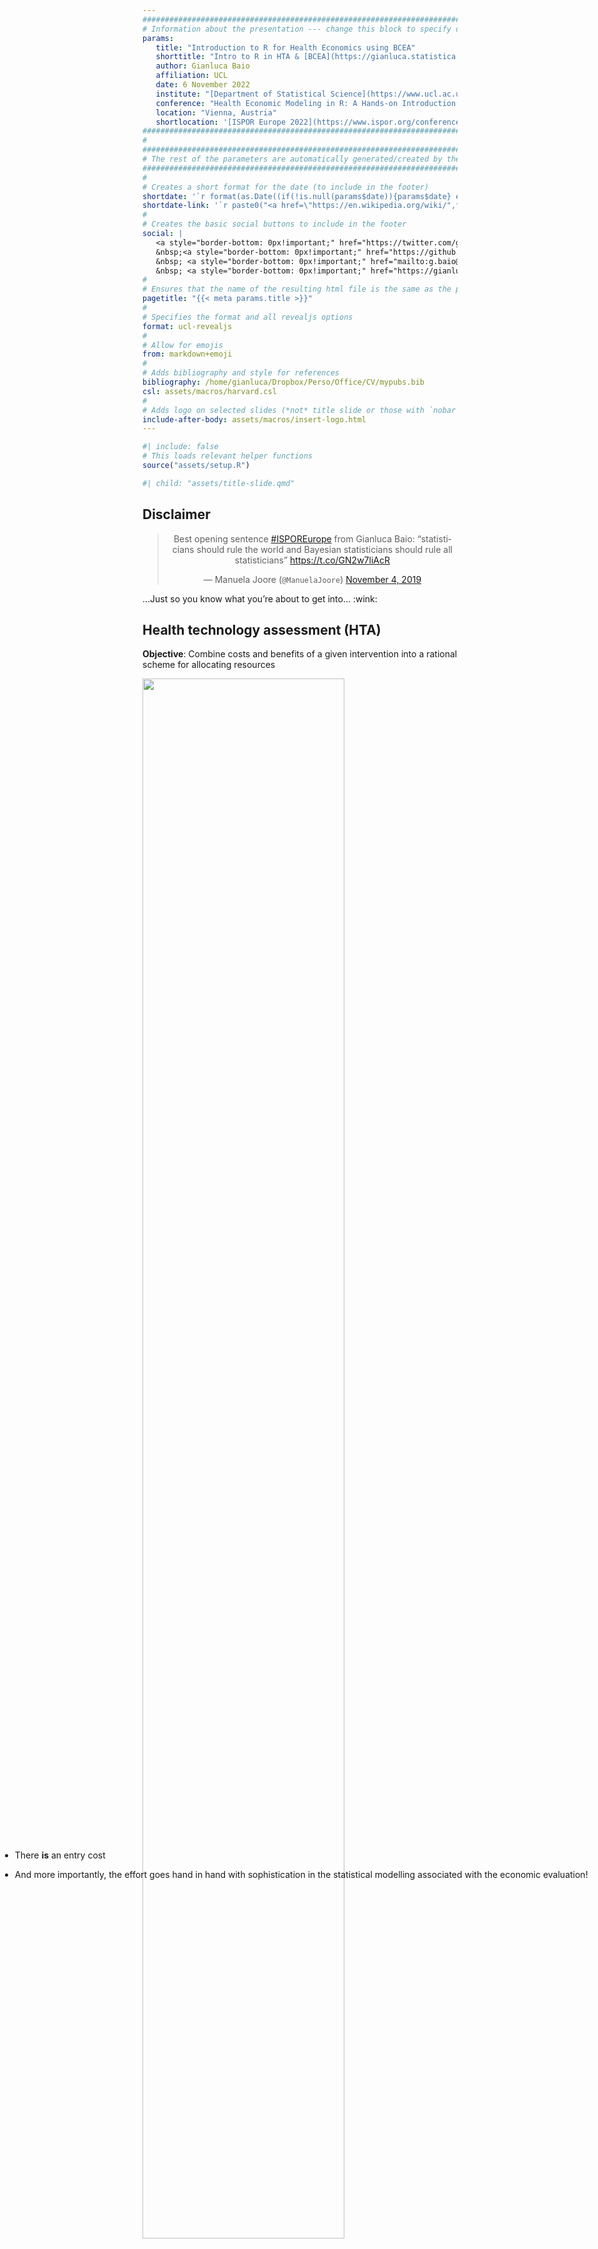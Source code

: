 ```yaml
---
#################################################################################################################################################
# Information about the presentation --- change this block to specify data for the presentation
params:
   title: "Introduction to R for Health Economics using BCEA"
   shorttitle: "Intro to R in HTA & [BCEA](https://gianluca.statistica.it/software/bcea)"
   author: Gianluca Baio
   affiliation: UCL
   date: 6 November 2022
   institute: "[Department of Statistical Science](https://www.ucl.ac.uk/statistics/) | University College London"
   conference: "Health Economic Modeling in R: A Hands-on Introduction <br> ISPOR Europe 2022"
   location: "Vienna, Austria"
   shortlocation: '[ISPOR Europe 2022](https://www.ispor.org/conferences-education/conferences/upcoming-conferences/ispor-europe-2022)'
#################################################################################################################################################
#
#################################################################################################################################################
# The rest of the parameters are automatically generated/created by the code below, so DO NOT MODIFY (unless you know what you're doing...)
#################################################################################################################################################
#
# Creates a short format for the date (to include in the footer)
shortdate: '`r format(as.Date((if(!is.null(params$date)){params$date} else {format(Sys.Date(),"%e %B %Y")}),format="%e %b %Y"),"%e %b %Y")`'
shortdate-link: '`r paste0("<a href=\"https://en.wikipedia.org/wiki/",format(format(as.Date((if(!is.null(params$date)){params$date} else {format(Sys.Date(),"%e %B %Y")}),format="%e %b %Y"),"%B_%d")),"\" title=\"On this day...\" target=\"_blank\">",format(format(as.Date((if(!is.null(params$date)){params$date} else {format(Sys.Date(),"%e %B %Y")}),format="%e %b %Y"),"%e %b %Y")),"</a>")`'
#
# Creates the basic social buttons to include in the footer
social: |
   <a style="border-bottom: 0px!important;" href="https://twitter.com/giabaio" title="Follow me on Twitter"><i class="fa-brands fa-twitter" style="color:black;"></i></a>&nbsp;
   &nbsp;<a style="border-bottom: 0px!important;" href="https://github.com/giabaio" title="Check out my repos"><i class="fa-brands fa-github" style="color:black"></i></a>&nbsp;
   &nbsp; <a style="border-bottom: 0px!important;" href="mailto:g.baio@ucl.ac.uk" title="Email me"><i class="fa-solid fa-envelope" style="color:black"></i></a>&nbsp;
   &nbsp; <a style="border-bottom: 0px!important;" href="https://gianluca.statistica.it" title="Visit my website"><i class="fa-brands fa-firefox" style="color:black"></i></a>
#
# Ensures that the name of the resulting html file is the same as the presentation title
pagetitle: "{{< meta params.title >}}"
#
# Specifies the format and all revealjs options
format: ucl-revealjs
#
# Allow for emojis
from: markdown+emoji
#
# Adds bibliography and style for references
bibliography: /home/gianluca/Dropbox/Perso/Office/CV/mypubs.bib
csl: assets/macros/harvard.csl
#
# Adds logo on selected slides (*not* title slide or those with `nobar` class - courtesy of Alebaio)
include-after-body: assets/macros/insert-logo.html
---
```


```r
#| include: false
# This loads relevant helper functions 
source("assets/setup.R")
```

```r
#| child: "assets/title-slide.qmd"
```

## Disclaimer 

<center>
<blockquote class="twitter-tweet"><p lang="en" dir="ltr">Best opening sentence <a href="https://twitter.com/hashtag/ISPOREurope?src=hash&amp;ref_src=twsrc%5Etfw">#ISPOREurope</a> from Gianluca Baio: “statisticians should rule the world and Bayesian statisticians should rule all statisticians” <a href="https://t.co/GN2w7liAcR">https://t.co/GN2w7liAcR</a></p>&mdash; Manuela Joore (`@ManuelaJoore`) <a href="https://twitter.com/ManuelaJoore/status/1191397718930939904?ref_src=twsrc%5Etfw">November 4, 2019</a></blockquote> <script async src="https://platform.twitter.com/widgets.js" charset="utf-8"></script> 
</center>

...Just so you know what you're about to get into... :wink:

## Health technology assessment (HTA) {transition="fade-in slide-out" transition-speed="slow"}

**Objective**: Combine [costs]{.red} and [benefits]{.blue} of a given intervention into a rational scheme for allocating resources 


::: {.r-stack}

![](img/hta-scheme1.png){.fragment width="80%"}

![](img/hta-scheme2.png){.fragment width="80%"}

![](img/hta-scheme3.png){.fragment width="80%"}

![](img/hta-scheme4.png){.fragment width="80%"}

:::


## Health technology assessment (HTA) {transition="fade-in slide-out" transition-speed="slow" visibility="uncounted"}

For each module, we may need/use different/specific packages! (the "R-HTA-verse"?)

:::: {.r-stack}

![](img/hta-scheme5.png){.fragment width="80%"}

![](img/hta-scheme6.png){.fragment width="80%"}

::::

## R & HTA

### What is `R`?

- `R` is a very powerful **statistical software** 
   - Specifically designed for statistical analysis
   - **Very** large community of contributors &ndash; basically you can find code/packages to do any statistical analysis you need
   - [**Open source and free**]{.red}
   

## R & HTA {visibility="uncounted"}

### What is `R`?

- `R` is a very powerful **statistical software** 
   - Specifically designed for statistical analysis
   - **Very** large community of contributors &ndash; basically you can find code/packages to do any statistical analysis you need
   - [**Open source and free**]{.red}


### Why use `R`?

- Everything can be (and almost invariably is) scripted 

- This helps with:
   - Reproducibility
   - Sharing your work with colleagues
   - Reusing templates for "similar" projects
   - ["**Transparency**"]{.myblue}!

- **Fantastic** graphical capability
   - Especially with new [`tidyverse`](https://www.tidyverse.org/) packages ([`ggplot2`](https://ggplot2.tidyverse.org/))

- Generally **fit for purpose** 
   - You **need** advanced tools for many (most??) of the models you do...

:::: {.nobar}
## {background-iframe="https://r-hta.org/" background-interactive=true}

::: footer
   
:::
::::

## But...

> "*Transparency is in the eye of the beholder*"
>
> (Andy Briggs at the [R-HTA workshop](https://www.youtube.com/channel/UCUog4U8cjXuQIvINSDsiEJQ) &ndash; October 2020)

{{< youtube HCsJ8nqNttU?start=270&end=295 >}}

<!-- NB: the file '_extension/giabaio/youtube/youtube.lua' has been modified to force height and width to be 40%! -->

. . .
  
::: {style="position: absolute; left: 0%; top: 75%;"} 
- There **is** an entry cost

- And more importantly, the effort goes hand in hand with sophistication in the statistical modelling associated with the economic evaluation!

:::


:::: {.nobar visibility="uncounted"}
## {background-image="img/chandler.gif" background-size="cover"}

::: footer
:::
::::


<!-- 
## Fun with colours & spaces

### With a subtitle

This shows how to use colours in the slides. A bunch are pre-defined in the `.css` file and can be used simply as:

- The [**predictive**]{.red} distribution can be computed as follows.

. . .

More can be created by simply modifying the `.css` file to add more `HEX` codes.

- For example use

   ```
   {css}
   .uclblue {
     color: #002855;
   }
   ```
   (though this colour is already defined)

- The default is in [`assets/css/styles.css`](assets/css/styles.css){target="_blank"} template or create new ones...

`r vspace("20px")`

Can add vertical space using the command 
```r
`r vspace("XXX")`
```
where `XXX` is a suitable unit, eg `"20px"`.


## Some maths

We can also include maths, using standard $\rm\LaTeX$:

$$\class{myblue}{p(y\mid\mathcal{D}) = \int p(y\mid\bm\theta)p(\boldsymbol\theta\mid\mathcal{D})d\boldsymbol\theta} $$

To use colours with $\rm\LaTeX$, needs a little hack: `$\class{color}{expression}$`

You can define a probabilistic assumption as
[$$y \mid \bm\theta \sim \dpois(\bm\theta) $$]{.myblue}
but in line it would look like this $\color{MidnightBlue}{y\sim \dnorm(\mu,\sigma^2)}$ or [$y\sim \dt(\mu,\sigma^2)$]{.red}

These use the predefined $\rm\LaTeX$ macros, saved in the file [`assets/macros/latex_macros.html`](assets/macros/latex_macros.html){target="_blank"}. More can be (re)defined by simply adding to the file, which gets pre-loaded at the beginning of the resulting `.html` output

`r vspace("2rem")`
For instance, the command `$\dnorm$` translates to the text Normal (typeset in the current font)


## Some maths {visibility="uncounted"}

In case you have more text with the same title and don't want to increase the slide counter... (just add `{visibility="uncounted"}` to the slide title)

- Similarly, just adding `{visibility="hidden"}` to the slide title makes it hidden

. . .

- Fontawesome works using `shortcodes`, for example  
```
[{{{< fa smile >}}}]{.red65blue}
```
renders as [{{< fa smile >}}]{.red65blue}

- Other utilities (eg from `ai`) can be included using pure `HTML`, eg

```
<i class="ai ai-pubmed"></i>
```
produces <i class="ai ai-pubmed"></i>

## Other LaTeX stuff

There's also a file [`assets/macros/latex_colours.tex`](assets/macros/latex_colours.tex){target="_blank"}, which can be used in LaTeX chunks, eg
```
\input{assets/macros/latex_colours.tex}
\begin{center}
\begin{tikzpicture}
...

```

- This would be an `{r}` chunk with header like this: 
```
{r}
#| engine: "tikz"
#| echo: false
#| opts: list(width="85%",title="INSERT TEXT HERE")
```

- Then all the colours and, possibly other advanced LaTeX macro defined in [`assets/macros/latex_colours.tex`](assets/macros/latex_colours.tex){target="_blank"} are accessible by `tikz` chunks


- But also, the "extension" `"color.js"` (loaded in [`assets/macros/latex_colours.tex`](assets/macros/latex_colours.tex){target="_blank"}) enables semi-standard LaTeX colouring

- For example `$\displaystyle \color{olive} x^2=\frac{d}{dx}f(x)$` renders as
$\displaystyle \color{olive} x^2=\frac{d}{dx}f(x)$, which essentially looks the same as when using `$\class{color}{math formula}$` or even `[math formula]{.color}` (assuming `color` is defined!)


## Numbered lists & references
- This is a bullet list and $\class{spanish-yellow}{\theta \sim \dgamma(\alpha,\beta)}$ [@Baio:2012]
   - Test

- And another
   1. With a numbered item [@Baio:2019]
   2. And another

- With more items


Can reset the counter of a list
```
<ol style="counter-reset: fancy-counter 9;">
  <li>Number Ten</li>
  <li>Number Eleven</li>
</ol>
```
which renders as

<ol style="counter-reset: fancy-counter 9;">
  <li>Number Ten</li>
  <li>Number Eleven</li>
</ol>


## A page with left & right columns

:::: {.columns}
::: {.column width="40%"}

Some content here

::: {.content-visible when-format="html"}
```r
#| eval: !expr knitr::is_html_output()
tab=tibble(
  names=c("Gianluca","Marta","Kobi","Anna"),
  sex=c("Male","Female","Male","Female")
)

# See: https://haozhu233.github.io/kableExtra/awesome_table_in_pdf.pdf
library(kableExtra)
tab %>% kable(bootstrap=TRUE,col.names=c("Name","Sex")) %>%  kable_styling(font_size = 28) %>% 
  column_spec(1,width="25%") %>% column_spec(2,width="65%") %>% 
  row_spec(0,extra_css="border-bottom: 1px solid") %>% 
  row_spec(nrow(tab),extra_css="border-bottom: 1px solid")
```
:::
:::

::: {.column width="60%"}
Just a test to see what happens here even if the text is really long
:::
::::


## Or panelsets {.scrollable}

::: {.panel-tabset}

## Plot

```r
#| eval: false
library(ggplot2)
ggplot(mtcars, aes(hp, mpg, color = am)) +
  geom_point() +  geom_smooth(formula = y ~ x, method = "loess")
```

## Data

```r
knitr::kable(mtcars)
```
:::   

Learn more: [Tabsets](https://quarto.org/docs/presentations/revealjs/#tabsets)


## More on graphs

- The file [`assets/setup.R`](assets/setup.R){target="_blank"} contains a bunch of `R` commands to create functions and shortcuts that can be used with the normal `qmd` code

- Also, it contains some extra functions and customisation to tell `knitr` how to process the `qmd` file
   - Specifically, in order to create an ["alternative text"](https://en.wikipedia.org/wiki/Alt_attribute), it uses a trick
   - This essentially means that the width of any graph created by `R` is controlled by the extra "chunk" option 
   
   ```
   {r} 
   #| eval: false
   #| echo: true
   opts=list(...)
   ```
   
   which contains various elements
   
   ```
   {r} 
   #| eval: false
   #| echo: true
   opts=list(
    width="X%",
    title="SOME TEXT",
    alt="SOME TEXT",
    ...
   )
   ```
   
   - `title` will produce the actual "alt text", while `alt` will simply add some text to the `html` file (that can be read out for accessibility)


:::: {.nobar}
## {background-iframe="https://r-hta.org/" background-interactive=true}

::: footer
:::

::: {.notes}
This block activates speaker's notes &ndash; and this slides shows how you can include full websites inside the slide using this code
:::
::::

-->

## References 

:::: {#refs}
::::

`r vspace("500px")`

::: aside
See also [https://quarto.org/docs/authoring/footnotes-and-citations.html](https://quarto.org/docs/authoring/footnotes-and-citations.html)
:::



:::: {.nobar}
## {background-image="assets/images/reese.gif" background-size="cover"}

::: footer
:::
::::
